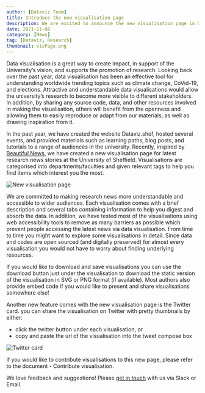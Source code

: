```yaml
---
author: [Dataviz Team]
title: Introduce the new visualisation page
description: We are excited to announce the new visualisation page in Dataviz.Shef!
date: 2021-11-08
category: [News]
tag: [Dataviz, Research]
thumbnail: visPage.png
---
```


Data visualisation is a great way to create impact, in support of the University’s vision, and supports the promotion of research. Looking back over the past year, data visualisation has been an effective tool for understanding worldwide trending topics such as climate change, CoVid-19, and elections. Attractive and understandable data visualisations would allow the university’s research to become more visible to different stakeholders. In addition, by sharing any source code, data, and other resources involved in making the visualisation, others will benefit from the openness and allowing them to easily reproduce or adapt from our materials, as well as drawing inspiration from it.

In the past year, we have created the website <Link to="/">Dataviz.shef</Link>, hosted several <Link to="/events">events</Link>, and provided materials such as <Link to="/#learning-path">learning paths</Link>, <Link to="/blog">blog posts</Link>, and <Link to="/blog/category/tutorial">tutorials</Link> to a range of audiences in the university. Recently, inspired by [Beautiful News](https://informationisbeautiful.net/beautifulnews/), we have created a <Link to="/visualisation/">new visualisation page</Link> for latest research news stories at the University of Sheffield. Visualisations are categorised into departments/faculties and given relevant tags to help you find items which interest you the most.

![New visualisation page](visPage.png)

We are committed to making research news more understandable and accessible to wider audiences. Each visualisation comes with a brief description and several tabs containing information to help you digest and absorb the data. In addition, we have tested most of the visualisations using web accessibility tools to remove as many barriers as possible which prevent people accessing the latest news via data visualisation. From time to time you might want to explore some visualisations in detail. Since data and codes are open sourced (and digitally preserved) for almost every visualisation you would not have to worry about finding underlying resources.

If you would like to download and save visualisations you can use the download button just under the visualisation to download the static version of the visualisation in SVG or PNG format (if available). Most authors also provide embed code if you would like to present and share visualisations somewhere else!

Another new feature comes with the new visualisation page is the Twitter card. you can share the visualisation on Twitter with pretty thumbnails by either:

- click the twitter button under each visualisation, or
- copy and paste the url of the visualisation into the tweet compose box

![Twitter card](twitterCard.png)

If you would like to contribute visualisations to this new page, please refer to the document - <Link to="/docs/21/07/2021/Contribute-visualisation">Contribute visualisation</Link>.

We love feedback and suggestions! Please <a href="mailto:rdm@sheffield.ac.uk">get in touch</a> with us via Slack or Email.

